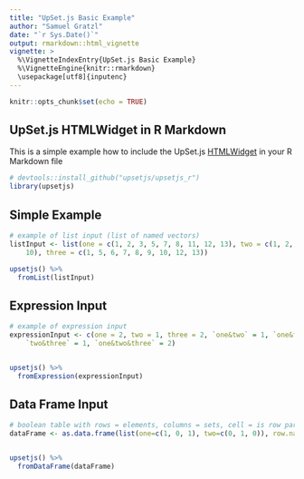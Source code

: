 ```yaml
---
title: "UpSet.js Basic Example"
author: "Samuel Gratzl"
date: "`r Sys.Date()`"
output: rmarkdown::html_vignette
vignette: >
  %\VignetteIndexEntry{UpSet.js Basic Example}
  %\VignetteEngine{knitr::rmarkdown}
  \usepackage[utf8]{inputenc}
---
```


```r
knitr::opts_chunk$set(echo = TRUE)
```

## UpSet.js HTMLWidget in R Markdown

This is a simple example how to include the UpSet.js [HTMLWidget](http://www.htmlwidgets.org/) in your R Markdown file

```r
# devtools::install_github("upsetjs/upsetjs_r")
library(upsetjs)
```

## Simple Example

```r

# example of list input (list of named vectors)
listInput <- list(one = c(1, 2, 3, 5, 7, 8, 11, 12, 13), two = c(1, 2, 4, 5, 
    10), three = c(1, 5, 6, 7, 8, 9, 10, 12, 13))

upsetjs() %>% 
  fromList(listInput)
```


## Expression Input
```r

# example of expression input
expressionInput <- c(one = 2, two = 1, three = 2, `one&two` = 1, `one&three` = 4, 
    `two&three` = 1, `one&two&three` = 2)


upsetjs() %>% 
  fromExpression(expressionInput)
```


## Data Frame Input
```r

# boolean table with rows = elements, columns = sets, cell = is row part of this set
dataFrame <- as.data.frame(list(one=c(1, 0, 1), two=c(0, 1, 0)), row.names=c('R1', 'R2', 'R3'))


upsetjs() %>% 
  fromDataFrame(dataFrame)
```
